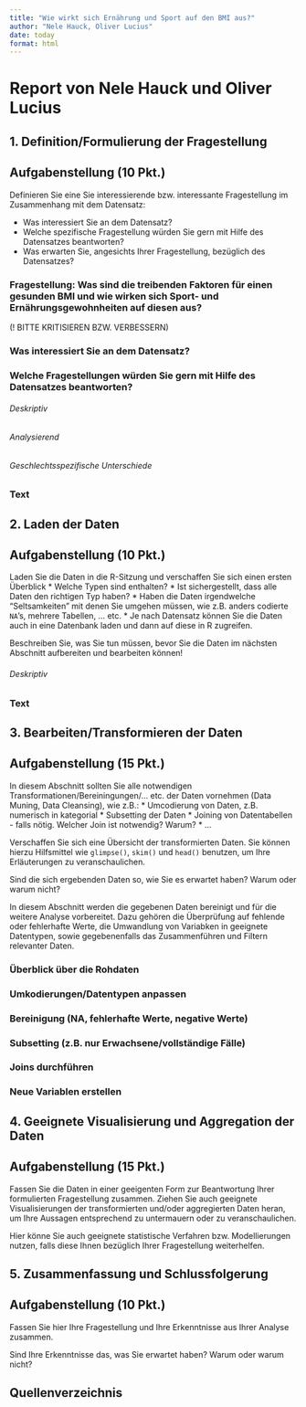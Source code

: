 ```yaml
---
title: "Wie wirkt sich Ernährung und Sport auf den BMI aus?"
author: "Nele Hauck, Oliver Lucius"
date: today
format: html
---
```


# Report von Nele Hauck und Oliver Lucius

## 1. Definition/Formulierung der Fragestellung

::: {.callout-note icon="false"}
## Aufgabenstellung (10 Pkt.)

Definieren Sie eine Sie interessierende bzw. interessante Fragestellung im Zusammenhang mit dem Datensatz:

-   Was interessiert Sie an dem Datensatz?
-   Welche spezifische Fragestellung würden Sie gern mit Hilfe des Datensatzes beantworten?
-   Was erwarten Sie, angesichts Ihrer Fragestellung, bezüglich des Datensatzes?
:::

### Fragestellung: Was sind die treibenden Faktoren für einen gesunden BMI und wie wirken sich Sport- und Ernährungsgewohnheiten auf diesen aus?

(! BITTE KRITISIEREN BZW. VERBESSERN)

### Was interessiert Sie an dem Datensatz?


### Welche Fragestellungen würden Sie gern mit Hilfe des Datensatzes beantworten?

###### Deskriptiv


###### Analysierend

###### Geschlechtsspezifische Unterschiede


### Text



## 2. Laden der Daten

::: {.callout-note icon="false"}
## Aufgabenstellung (10 Pkt.)

Laden Sie die Daten in die R-Sitzung und verschaffen Sie sich einen ersten Überblick \* Welche Typen sind enthalten? \* Ist sichergestellt, dass alle Daten den richtigen Typ haben? \* Haben die Daten irgendwelche "Seltsamkeiten" mit denen Sie umgehen müssen, wie z.B. anders codierte `NA`'s, mehrere Tabellen, ... etc. \* Je nach Datensatz können Sie die Daten auch in eine Datenbank laden und dann auf diese in R zugreifen.

Beschreiben Sie, was Sie tun müssen, bevor Sie die Daten im nächsten Abschnitt aufbereiten und bearbeiten können!
:::

###### Deskriptiv


### Text



## 3. Bearbeiten/Transformieren der Daten

::: {.callout-note icon="false"}
## Aufgabenstellung (15 Pkt.)

In diesem Abschnitt sollten Sie alle notwendigen Transformationen/Bereiningungen/... etc. der Daten vornehmen (Data Muning, Data Cleansing), wie z.B.: \* Umcodierung von Daten, z.B. numerisch in kategorial \* Subsetting der Daten \* Joining von Datentabellen - falls nötig. Welcher Join ist notwendig? Warum? \* ...

Verschaffen Sie sich eine Übersicht der transformierten Daten. Sie können hierzu Hilfsmittel wie `glimpse()`, `skim()` und `head()` benutzen, um Ihre Erläuterungen zu veranschaulichen.

Sind die sich ergebenden Daten so, wie Sie es erwartet haben? Warum oder warum nicht?
:::

In diesem Abschnitt werden die gegebenen Daten bereinigt und für die weitere Analyse vorbereitet. Dazu gehören die Überprüfung auf fehlende oder fehlerhafte Werte, die Umwandlung von Variabken in geeignete Datentypen, sowie gegebenenfalls das Zusammenführen und Filtern relevanter Daten.

### Überblick über die Rohdaten

### Umkodierungen/Datentypen anpassen

### Bereinigung (NA, fehlerhafte Werte, negative Werte)
### Subsetting (z.B. nur Erwachsene/vollständige Fälle)
### Joins durchführen
### Neue Variablen erstellen

## 4. Geeignete Visualisierung und Aggregation der Daten

::: {.callout-note icon="false"}
## Aufgabenstellung (15 Pkt.)

Fassen Sie die Daten in einer geeigenten Form zur Beantwortung Ihrer formulierten Fragestellung zusammen. Ziehen Sie auch geeignete Visualisierungen der transformierten und/oder aggregierten Daten heran, um Ihre Aussagen entsprechend zu untermauern oder zu veranschaulichen.

Hier könne Sie auch geeignete statistische Verfahren bzw. Modellierungen nutzen, falls diese Ihnen bezüglich Ihrer Fragestellung weiterhelfen.
:::

## 5. Zusammenfassung und Schlussfolgerung

::: {.callout-note icon="false"}
## Aufgabenstellung (10 Pkt.)

Fassen Sie hier Ihre Fragestellung und Ihre Erkenntnisse aus Ihrer Analyse zusammen.

Sind Ihre Erkenntnisse das, was Sie erwartet haben? Warum oder warum nicht?
:::

## Quellenverzeichnis